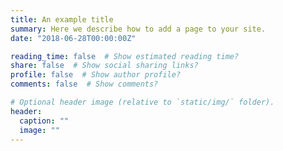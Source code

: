 ```yaml
---
title: An example title
summary: Here we describe how to add a page to your site.
date: "2018-06-28T00:00:00Z"

reading_time: false  # Show estimated reading time?
share: false  # Show social sharing links?
profile: false  # Show author profile?
comments: false  # Show comments?

# Optional header image (relative to `static/img/` folder).
header:
  caption: ""
  image: ""
---
```


